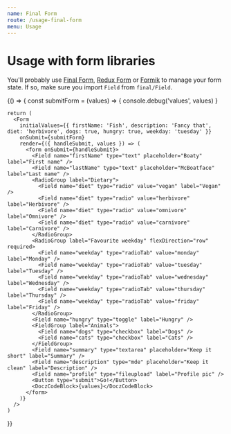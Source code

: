 ```yaml
---
name: Final Form
route: /usage-final-form
menu: Usage
---
```




# Usage with form libraries

You'll probably use [Final Form](https://github.com/final-form/react-final-form), [Redux Form](https://github.com/erikras/redux-form) or [Formik](https://github.com/jaredpalmer/formik) to manage your form state. If so, make sure you import `Field` from `final/Field`.

<Playground>
  {() => {
    const submitForm = (values) => {
      console.debug('values', values)
    }

    return (
      <Form
        initialValues={{ firstName: 'Fish', description: 'Fancy that', diet: 'herbivore', dogs: true, hungry: true, weekday: 'tuesday' }}
        onSubmit={submitForm}
        render={({ handleSubmit, values }) => (
          <form onSubmit={handleSubmit}>
            <Field name="firstName" type="text" placeholder="Boaty" label="First name" />
            <Field name="lastName" type="text" placeholder="McBoatface" label="Last name" />
            <RadioGroup label="Dietary">
              <Field name="diet" type="radio" value="vegan" label="Vegan" />
              <Field name="diet" type="radio" value="herbivore" label="Herbivore" />
              <Field name="diet" type="radio" value="omnivore" label="Omnivore" />
              <Field name="diet" type="radio" value="carnivore" label="Carnivore" />
            </RadioGroup>
            <RadioGroup label="Favourite weekday" flexDirection="row" required>
              <Field name="weekday" type="radioTab" value="monday" label="Monday" />
              <Field name="weekday" type="radioTab" value="tuesday" label="Tuesday" />
              <Field name="weekday" type="radioTab" value="wednesday" label="Wednesday" />
              <Field name="weekday" type="radioTab" value="thursday" label="Thursday" />
              <Field name="weekday" type="radioTab" value="friday" label="Friday" />
            </RadioGroup>
            <Field name="hungry" type="toggle" label="Hungry" />
            <FieldGroup label="Animals">
              <Field name="dogs" type="checkbox" label="Dogs" />
              <Field name="cats" type="checkbox" label="Cats" />
            </FieldGroup>
            <Field name="summary" type="textarea" placeholder="Keep it short" label="Summary" />
            <Field name="description" type="mde" placeholder="Keep it clean" label="Description" />
            <Field name="profile" type="fileupload" label="Profile pic" />
            <Button type="submit">Go!</Button>
            <DoczCodeBlock>{values}</DoczCodeBlock>
          </form>
        )}
      />
    )

}}

</Playground>
